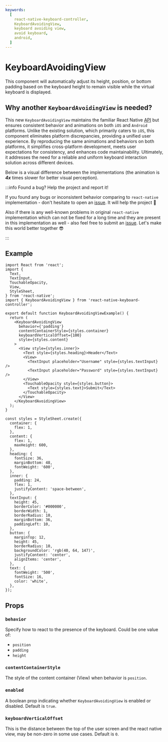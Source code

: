 ```yaml
---
keywords:
  [
    react-native-keyboard-controller,
    KeyboardAvoidingView,
    keyboard avoiding view,
    avoid keyboard,
    android,
  ]
---
```


# KeyboardAvoidingView

This component will automatically adjust its height, position, or bottom padding based on the keyboard height to remain visible while the virtual keyboard is displayed.

## Why another `KeyboardAvoidingView` is needed?

This new `KeyboardAvoidingView` maintains the familiar React Native [API](https://reactnative.dev/docs/keyboardavoidingview) but ensures consistent behavior and animations on both `iOS` and `Android` platforms. Unlike the existing solution, which primarily caters to `iOS`, this component eliminates platform discrepancies, providing a unified user experience. By reproducing the same animations and behaviors on both platforms, it simplifies cross-platform development, meets user expectations for consistency, and enhances code maintainability. Ultimately, it addresses the need for a reliable and uniform keyboard interaction solution across different devices.

Below is a visual difference between the implementations (the animation is _**4x**_ times slower for better visual perception).


<KeyboardAvoidingViewComparison />

:::info Found a bug? Help the project and report it!

If you found any bugs or inconsistent behavior comparing to `react-native` implementation - don't hesitate to open an [issue](https://github.com/kirillzyusko/react-native-keyboard-controller/issues/new?assignees=kirillzyusko&labels=bug&template=bug_report.md&title=). It will help the project 🙏

Also if there is any well-known problems in original `react-native` implementation which can not be fixed for a long time and they are present in this implementation as well - also feel free to submit an [issue](https://github.com/kirillzyusko/react-native-keyboard-controller/issues/new?assignees=kirillzyusko&labels=bug&template=bug_report.md&title=). Let's make this world better together 😎

:::

## Example

```tsx
import React from 'react';
import {
  Text,
  TextInput,
  TouchableOpacity,
  View,
  StyleSheet,
} from 'react-native';
import { KeyboardAvoidingView } from 'react-native-keyboard-controller';

export default function KeyboardAvoidingViewExample() {
  return (
    <KeyboardAvoidingView
      behavior={'padding'}
      contentContainerStyle={styles.container}
      keyboardVerticalOffset={100}
      style={styles.content}
    >
      <View style={styles.inner}>
        <Text style={styles.heading}>Header</Text>
        <View>
          <TextInput placeholder="Username" style={styles.textInput} />
          <TextInput placeholder="Password" style={styles.textInput} />
        </View>
        <TouchableOpacity style={styles.button}>
          <Text style={styles.text}>Submit</Text>
        </TouchableOpacity>
      </View>
    </KeyboardAvoidingView>
  );
}

const styles = StyleSheet.create({
  container: {
    flex: 1,
  },
  content: {
    flex: 1,
    maxHeight: 600,
  },
  heading: {
    fontSize: 36,
    marginBottom: 48,
    fontWeight: '600',
  },
  inner: {
    padding: 24,
    flex: 1,
    justifyContent: 'space-between',
  },
  textInput: {
    height: 45,
    borderColor: '#000000',
    borderWidth: 1,
    borderRadius: 10,
    marginBottom: 36,
    paddingLeft: 10,
  },
  button: {
    marginTop: 12,
    height: 45,
    borderRadius: 10,
    backgroundColor: 'rgb(40, 64, 147)',
    justifyContent: 'center',
    alignItems: 'center',
  },
  text: {
    fontWeight: '500',
    fontSize: 16,
    color: 'white',
  },
});
```

## Props

### `behavior`

Specify how to react to the presence of the keyboard. Could be one value of:

- `position`
- `padding`
- `height`

### `contentContainerStyle`

The style of the content container (View) when behavior is `position`.

### `enabled`

A boolean prop indicating whether `KeyboardAvoidingView` is enabled or disabled. Default is `true`.

### `keyboardVerticalOffset`

This is the distance between the top of the user screen and the react native view, may be non-zero in some use cases. Default is `0`.
